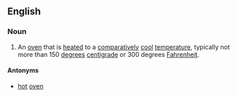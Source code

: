 ==English==
===Noun===
{{en-noun|sg=[[slow]] [[oven]]}}
#An [[oven]] that is [[heated]] to a [[comparatively]] [[cool]] [[temperature]], typically not more than 150 [[degree]]s [[centigrade]] or 300 degrees [[Fahrenheit]].
====Antonyms====
*[[hot]] [[oven]]
